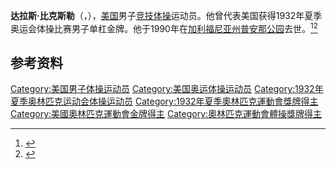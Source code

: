 {{NoteTA|G1=Sports}}
'''达拉斯·比克斯勒'''（{{lang-en|Dallas Bixler}}，{{bd|1910年|2月17日|1990年|8月13日}}），[[美国|美国]]男子[[竞技体操|竞技体操]]运动员。他曾代表美国获得1932年夏季奥运会体操比赛男子单杠金牌。他于1990年在[[加利福尼亚州|加利福尼亚州]][[普安那公园_(加利福尼亚州)|普安那公园]]去世。<ref>{{Cite web|title=Dallas BIXLER|url=https://www.olympic.org/dallas-bixler|accessdate=2021-03-31|work=International Olympic Committee|archive-date=2017-03-27|archive-url=https://web.archive.org/web/20170327131509/https://www.olympic.org/dallas-bixler|dead-url=no}}</ref><ref>{{cite web|url=https://www.olympedia.org/athletes/31296|title=Dallas Bixler|work=Olympedia|accessdate=2021-04-01|archive-date=2020-08-14|archive-url=https://web.archive.org/web/20200814054629/https://www.olympedia.org/athletes/31296|dead-url=no}}</ref>

== 参考资料 ==
{{reflist}}

{{奥林匹克运动会体操比赛男子个人单杠冠军}}

{{Authority control}}
{{DEFAULTSORT:Bixler, Dallas}}
[[Category:美国男子体操运动员|Category:美国男子体操运动员]]
[[Category:美国奥运体操运动员|Category:美国奥运体操运动员]]
[[Category:1932年夏季奥林匹克运动会体操运动员|Category:1932年夏季奥林匹克运动会体操运动员]]
[[Category:1932年夏季奧林匹克運動會獎牌得主|Category:1932年夏季奧林匹克運動會獎牌得主]]
[[Category:美國奧林匹克運動會金牌得主|Category:美國奧林匹克運動會金牌得主]]
[[Category:奧林匹克運動會體操獎牌得主|Category:奧林匹克運動會體操獎牌得主]]
